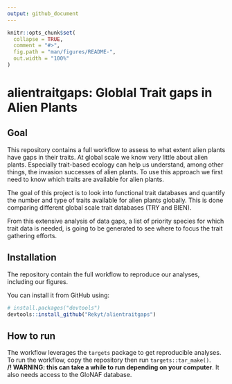 ```yaml
---
output: github_document
---
```


<!-- README.md is generated from README.Rmd. Please edit that file -->

```r
knitr::opts_chunk$set(
  collapse = TRUE,
  comment = "#>",
  fig.path = "man/figures/README-",
  out.width = "100%"
)
```

# alientraitgaps: Globlal Trait gaps in Alien Plants

<!-- badges: start -->
<!-- badges: end -->

## Goal

This repository contains a full workflow to assess to what extent alien plants
have gaps in their traits. At global scale we know very little about alien
plants. Especially trait-based ecology can help us understand,
among other things, the invasion successes of alien plants. To use this approach
we first need to know which traits are available for alien plants.

The goal of this project is to look into functional trait databases and quantify
the number and type of traits available for alien plants globally.
This is done comparing different global scale trait databases (TRY and BIEN).

From this extensive analysis of data gaps, a list of priority species for which
trait data is needed, is going to be generated to see where to focus the trait
gathering efforts.


## Installation

The repository contain the full workflow to reproduce our analyses, including
our figures.

You can install it from GitHub using:

``` r
# install.packages("devtools")
devtools::install_github("Rekyt/alientraitgaps")
```


## How to run

The workflow leverages the `targets` package to get reproducible analyses.
To run the workflow, copy the repository then run `targets::tar_make()`.
**/!\ WARNING: this can take a while to run depending on your computer**.
It also needs access to the GloNAF database.

